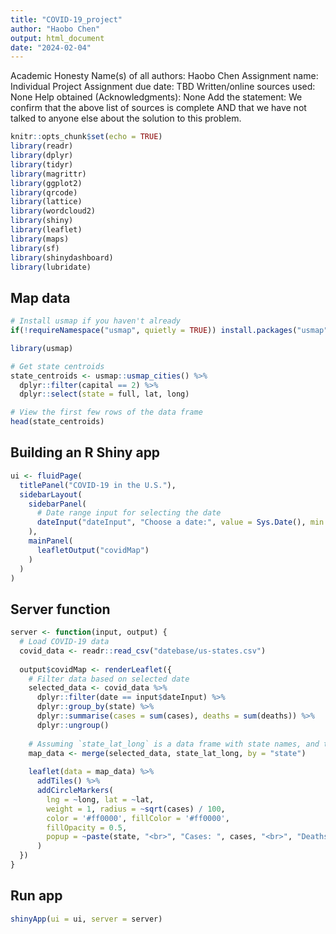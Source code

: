 ```yaml
---
title: "COVID-19_project"
author: "Haobo Chen"
output: html_document
date: "2024-02-04"
---
```


Academic Honesty
Name(s) of all authors: Haobo Chen
Assignment name: Individual Project
Assignment due date: TBD
Written/online sources used: None
Help obtained (Acknowledgments): None
Add the statement: We confirm that the above list of sources is complete AND that we have not talked to anyone else about the solution to this problem.

```r
knitr::opts_chunk$set(echo = TRUE)
library(readr)
library(dplyr)
library(tidyr)
library(magrittr)
library(ggplot2)
library(qrcode)
library(lattice)
library(wordcloud2)
library(shiny)
library(leaflet)
library(maps)
library(sf)
library(shinydashboard)
library(lubridate)
```

## Map data
```r
# Install usmap if you haven't already
if(!requireNamespace("usmap", quietly = TRUE)) install.packages("usmap")

library(usmap)

# Get state centroids
state_centroids <- usmap::usmap_cities() %>%
  dplyr::filter(capital == 2) %>%
  dplyr::select(state = full, lat, long)

# View the first few rows of the data frame
head(state_centroids)


```

## Building an R Shiny app

```r
ui <- fluidPage(
  titlePanel("COVID-19 in the U.S."),
  sidebarLayout(
    sidebarPanel(
      # Date range input for selecting the date
      dateInput("dateInput", "Choose a date:", value = Sys.Date(), min = "2020-01-01", max = Sys.Date())
    ),
    mainPanel(
      leafletOutput("covidMap")
    )
  )
)


```

## Server function
```r
server <- function(input, output) {
  # Load COVID-19 data
  covid_data <- readr::read_csv("datebase/us-states.csv")
  
  output$covidMap <- renderLeaflet({
    # Filter data based on selected date
    selected_data <- covid_data %>%
      dplyr::filter(date == input$dateInput) %>%
      dplyr::group_by(state) %>%
      dplyr::summarise(cases = sum(cases), deaths = sum(deaths)) %>%
      dplyr::ungroup()
    
    # Assuming `state_lat_long` is a data frame with state names, and their corresponding latitudes and longitudes
    map_data <- merge(selected_data, state_lat_long, by = "state")
    
    leaflet(data = map_data) %>%
      addTiles() %>%
      addCircleMarkers(
        lng = ~long, lat = ~lat,
        weight = 1, radius = ~sqrt(cases) / 100,
        color = '#ff0000', fillColor = '#ff0000',
        fillOpacity = 0.5,
        popup = ~paste(state, "<br>", "Cases: ", cases, "<br>", "Deaths: ", deaths)
      )
  })
}


```

## Run app
```r
shinyApp(ui = ui, server = server)
```
